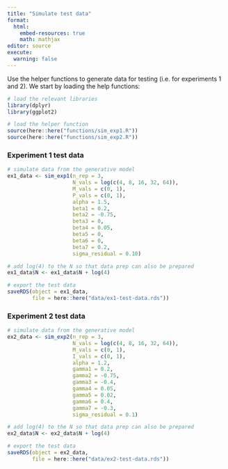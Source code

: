 ```yaml
---
title: "Simulate test data"
format: 
  html:
    embed-resources: true
    math: mathjax
editor: source
execute:
  warning: false
---
```


Use the helper functions to generate data for testing (i.e. for experiments 1 and 2). We start by loading the help functions:

```r
# load the relevant libraries
library(dplyr)
library(ggplot2)

# load the helper function
source(here::here("functions/sim_exp1.R"))
source(here::here("functions/sim_exp2.R"))
```

### Experiment 1 test data

```r
# simulate data from the generative model
ex1_data <- sim_exp1(n_rep = 3,
                     N_vals = log(c(4, 8, 16, 32, 64)),
                     M_vals = c(0, 1),
                     P_vals = c(0, 1),
                     alpha = 1.5,
                     beta1 = 0.2,
                     beta2 = -0.75,
                     beta3 = 0,
                     beta4 = 0.05,
                     beta5 = 0,
                     beta6 = 0,
                     beta7 = 0.2,
                     sigma_residual = 0.10)

# add log(4) to the N so that data prep can also be prepared
ex1_data$N <- ex1_data$N + log(4) 

# export the test data
saveRDS(object = ex1_data,
        file = here::here("data/ex1-test-data.rds"))
```

### Experiment 2 test data

```r
# simulate data from the generative model
ex2_data <- sim_exp2(n_rep = 3,
                     N_vals = log(c(4, 8, 16, 32, 64)),
                     M_vals = c(0, 1),
                     I_vals = c(0, 1),
                     alpha = 1.2,
                     gamma1 = 0.2,
                     gamma2 = -0.75,
                     gamma3 = -0.4,
                     gamma4 = 0.05,
                     gamma5 = 0.02,
                     gamma6 = 0.4,
                     gamma7 = -0.3,
                     sigma_residual = 0.1) 

# add log(4) to the N so that data prep can also be prepared
ex2_data$N <- ex2_data$N + log(4) 

# export the test data
saveRDS(object = ex2_data,
        file = here::here("data/ex2-test-data.rds"))
```


